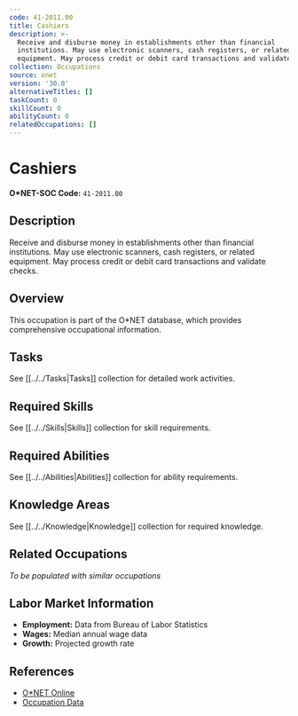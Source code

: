 ```yaml
---
code: 41-2011.00
title: Cashiers
description: >-
  Receive and disburse money in establishments other than financial
  institutions. May use electronic scanners, cash registers, or related
  equipment. May process credit or debit card transactions and validate checks.
collection: Occupations
source: onet
version: '30.0'
alternativeTitles: []
taskCount: 0
skillCount: 0
abilityCount: 0
relatedOccupations: []
---
```

# Cashiers

**O*NET-SOC Code:** `41-2011.00`

## Description

Receive and disburse money in establishments other than financial institutions. May use electronic scanners, cash registers, or related equipment. May process credit or debit card transactions and validate checks.

## Overview

This occupation is part of the O*NET database, which provides comprehensive occupational information.

## Tasks

See [[../../Tasks|Tasks]] collection for detailed work activities.

## Required Skills

See [[../../Skills|Skills]] collection for skill requirements.

## Required Abilities

See [[../../Abilities|Abilities]] collection for ability requirements.

## Knowledge Areas

See [[../../Knowledge|Knowledge]] collection for required knowledge.

## Related Occupations

*To be populated with similar occupations*

## Labor Market Information

- **Employment:** Data from Bureau of Labor Statistics
- **Wages:** Median annual wage data
- **Growth:** Projected growth rate

## References

- [O*NET Online](https://www.onetonline.org/link/summary/41-2011.00)
- [Occupation Data](https://www.onetcenter.org/)

